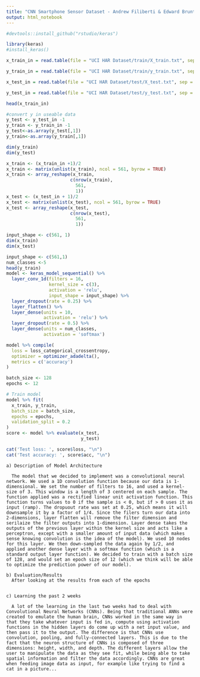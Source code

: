 ```yaml
---
title: "CNN Smartphone Sensor Dataset - Andrew Filiberti & Edward Brunton"
output: html_notebook
---
```


```r
#devtools::install_github("rstudio/keras")
```


```r
library(keras)
#install_keras()
```

```r
x_train_in = read.table(file = "UCI HAR Dataset/train/X_train.txt", sep = "" , header = F , na.strings ="", stringsAsFactors= F)

y_train_in = read.table(file = "UCI HAR Dataset/train/y_train.txt", sep = "" , header = F , na.strings ="", stringsAsFactors= F)

x_test_in = read.table(file = "UCI HAR Dataset/test/X_test.txt", sep = "" , header = F , na.strings ="", stringsAsFactors= F)

y_test_in = read.table(file = "UCI HAR Dataset/test/y_test.txt", sep = "" , header = F , na.strings ="", stringsAsFactors= F)
```

```r
head(x_train_in)
```

```r
#convert y in useable data
y_test <- y_test_in -1
y_train <- y_train_in -1
y_test<-as.array(y_test[,1])
y_train<-as.array(y_train[,1])
```

```r
dim(y_train)
dim(y_test)
```


```r
x_train <- (x_train_in +1)/2
x_train <- matrix(unlist(x_train), ncol = 561, byrow = TRUE)
x_train <- array_reshape(x_train,
                        c(nrow(x_train),
                          561,
                          1))
x_test <- (x_test_in + 1)/2
x_test <- matrix(unlist(x_test), ncol = 561, byrow = TRUE)
x_test <- array_reshape(x_test,
                        c(nrow(x_test),
                          561,
                          1))

input_shape <- c(561, 1)
dim(x_train)
dim(x_test)
```

```r
input_shape <- c(561,1)
num_classes <-5
head(y_train)
model <- keras_model_sequential() %>%
  layer_conv_1d(filters = 16,
                kernel_size = c(3),
                activation = 'relu',
                input_shape = input_shape) %>% 
  layer_dropout(rate = 0.25) %>% 
  layer_flatten() %>% 
  layer_dense(units = 10,
              activation = 'relu') %>% 
  layer_dropout(rate = 0.5) %>% 
  layer_dense(units = num_classes,
              activation = 'softmax')
```

```r
model %>% compile(
  loss = loss_categorical_crossentropy,
  optimizer = optimizer_adadelta(),
  metrics = c('accuracy')
)
```



```r
batch_size <- 128
epochs <- 12

# Train model
model %>% fit(
  x_train, y_train,
  batch_size = batch_size,
  epochs = epochs,
  validation_split = 0.2
)
score <- model %>% evaluate(x_test,
                            y_test)

cat('Test loss: ', score$loss, "\n")
cat('Test accuracy: ', score$acc, "\n")
```


```
a) Description of Model Architecture

  The model that we decided to implement was a convolutional neural network. We used a 1D convolution function because our data is 1-dimensional. We set the number of filters to 16, and used a kernel-size of 3. This window is a length of 3 centered on each sample. The function applied was a rectified linear unit activation function. This function turns values to 0 if the sample is < 0, but if > 0 uses it as input (ramp). The dropuout rate was set at 0.25, which means it will downsample it by a factor of 1/4. Since the filers turn our data into 2-dimensions, layer flatten will remove the filter dimension and serilaize the filter outputs into 1-dimension. Layer dense takes the outputs of the previous layer within the kernel size and acts like a perceptron, except with a smaller amount of input data (which makes sense knowing convolution is the idea of the model). We used 10 nodes for this layer. We then down-sampled the data again by 1/2, and applied another dense layer with a softmax function (which is a standard output layer function). We decided to train with a batch size of 128, and would set an epoch size of 12 (which we think will be able to optimize the prediction power of our model).
  
b) Evaluation/Results
  After looking at the results from each of the epochs


c) Learning the past 2 weeks
  
  A lot of the learning in the last two weeks had to deal with Convolutional Neural Networks (CNNs). Being that traditional ANNs were created to emulate the human brain, CNNs worked in the same way in that they take whatever input is fed in, compute using activation functions in the hidden layers do come up with a net input value, and then pass it to the output. The difference is that CNNs use convolution, pooling, and fully-connected layers. This is due to the fact that the neuron structure of CNNs is composed of three dimensions: height, width, and depth. The different layers allow the user to manipulate the data as they see fit, while being able to take spatial information and filter the data accordingly. CNNs are great when feeding image data as input, for example like trying to find a cat in a picture...
  
```

